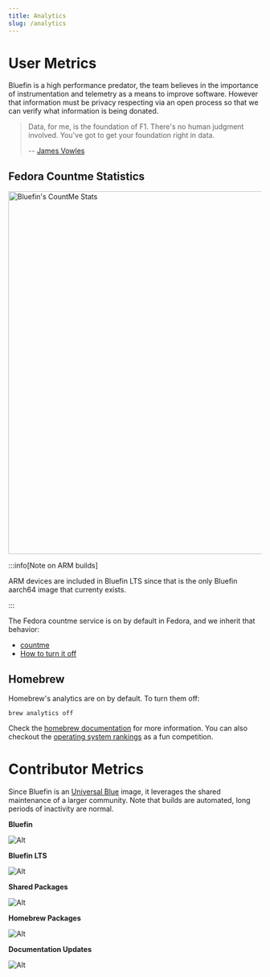 ```yaml
---
title: Analytics
slug: /analytics
---
```


# User Metrics

Bluefin is a high performance predator, the team believes in the importance of instrumentation and telemetry as a means to improve software. However that information must be privacy respecting via an open process so that we can verify what information is being donated.

> Data, for me, is the foundation of F1. There's no human judgment involved. You've got to get your foundation right in data.
>
> -- [James Vowles](https://www.youtube.com/watch?v=nYzwvTSffiY&t=1025s)

## Fedora Countme Statistics

<img
  src="https://raw.githubusercontent.com/ublue-os/countme/refs/heads/main/growth_bluefins_stacked.svg"
  alt="Bluefin's CountMe Stats"
  decoding="async"
  loading="lazy"
  width="1280"
  height="720"
/>

:::info[Note on ARM builds]

ARM devices are included in Bluefin LTS since that is the only Bluefin aarch64 image that currenty exists.

:::

The Fedora countme service is on by default in Fedora, and we inherit that behavior:

- [countme](https://github.com/wgwoods/fedora-countme-data)
- [How to turn it off](https://coreos.github.io/rpm-ostree/countme/)

## Homebrew

Homebrew's analytics are on by default. To turn them off:

```
brew analytics off
```

Check the [homebrew documentation](https://docs.brew.sh/Analytics) for more information. You can also checkout the [operating system rankings](https://formulae.brew.sh/analytics/os-version/30d/) as a fun competition.

# Contributor Metrics

Since Bluefin is an [Universal Blue](https://universal-blue.org) image, it leverages the shared maintenance of a larger community. Note that builds are automated, long periods of inactivity are normal.

**Bluefin**

![Alt](https://repobeats.axiom.co/api/embed/40b85b252bf6ea25eb90539d1adcea013ccae69a.svg "Repobeats analytics image")

**Bluefin LTS**

![Alt](https://repobeats.axiom.co/api/embed/3e29c59ccd003fe1939ce0bdfccdee2b14203541.svg "Repobeats analytics image")

**Shared Packages**

![Alt](https://repobeats.axiom.co/api/embed/8bde34be4a2fcd7f506672742563f330d0b6b240.svg "Repobeats analytics image")

**Homebrew Packages**

![Alt](https://repobeats.axiom.co/api/embed/c4eb0b1a3a2baeb3cdb87b3a463a98e21e78eafc.svg "Repobeats analytics image")

**Documentation Updates**

![Alt](https://repobeats.axiom.co/api/embed/eaacd4fda2c3d80969675a0ac8985986a84ffc4d.svg "Repobeats analytics image")
